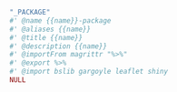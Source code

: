 ```r
"_PACKAGE"
#' @name {{name}}-package
#' @aliases {{name}}
#' @title {{name}}
#' @description {{name}}
#' @importFrom magrittr "%>%"
#' @export %>%
#' @import bslib gargoyle leaflet shiny
NULL
```

